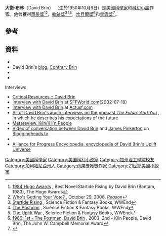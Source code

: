 {{Infobox writer
| name        = 大衛·布林<br>David Brin
| image       = David Brin at ACM CFP 2005dsc278c.jpg
|imagesize = 150px
| caption     =
| pseudonym   =
| birth_date  = {{Birth date and age|1950|10|6|mf=y}}
| birth_place = [[加利福尼亚|加利福尼亚]][[格伦代尔_(加利福尼亚州)|格伦代尔]]
| occupation  =  小说家、[[NASA|NASA]]顾问
| genre       = [[科幻小说|科幻小说]]
| notableworks = 《[[Startide_Rising|Startide Rising]]》《[[The_Postman|The Postman]]》《[[Earth_(Brin_novel)|Earth]]》
| influences  = [[Pat_Frank|Pat Frank]]
| influenced  = [[James_Wesley_Rawles|James Wesley Rawles]]
| website     = http://www.davidbrin.com/

}}

'''大衛·布林'''（David Brin） （生於1950年10月6日）是美國[[科學家|科學家]]和[[科幻小說|科幻小說]]作家。他曾獲得[[雨果獎|雨果獎]]<ref>[http://www.thehugoawards.org/?page_id=35 1984 Hugo Awards] {{Wayback|url=http://www.thehugoawards.org/?page_id=35 |date=20071225194510 }}, Best Novel:Startide Rising by David Brin (Bantam, 1983), The Hugo Awards</ref><ref name=vote>[http://reason.com/archives/2008/10/29/whos-getting-your-vote/singlepage Who's Getting Your Vote?] {{WebCite|url=https://www.webcitation.org/60E9wBnLE?url=http://reason.com/archives/2008/10/29/whos-getting-your-vote/singlepage |date=20110716193541 |dateformat=iso }}, October 29, 2008, ''[[Reason_magazine|Reason]]''</ref>，[[軌跡獎|軌跡獎]]<ref>[http://www.worldswithoutend.com/novel.asp?ID=31 Startide Rising] {{Wayback|url=http://www.worldswithoutend.com/novel.asp?ID=31 |date=20090330013012 }}, Science Fiction & Fantasy Books, WWEnd</ref><ref>[http://www.worldswithoutend.com/novel.asp?ID=207 The Postman] {{Wayback|url=http://www.worldswithoutend.com/novel.asp?ID=207 |date=20090329100334 }}, Science Fiction & Fantasy Books, WWEnd</ref><ref>[http://www.worldswithoutend.com/novel.asp?ID=35 The Uplift War] {{Wayback|url=http://www.worldswithoutend.com/novel.asp?ID=35 |date=20090329095145 }}, Science Fiction & Fantasy Books, WWEnd</ref>，[[坎貝爾獎|坎貝爾獎]]<ref>[http://www2.ku.edu/~sfcenter/campbell.htm 1986: 1st - The Postman, David Brin] {{WebCite|url=https://www.webcitation.org/65Nj6zJbC?url=http://www.sfcenter.ku.edu/campbell.htm |date=20120211214041 |dateformat=iso }}, 2003: 2nd - Kiln People, David Brin, The John W. Campbell Memorial Award</ref>和[[星雲獎|星雲獎]]<ref>{{cite web |url=http://www.sfwa.org/awards/archive/pastwin.htm |title=存档副本 |accessdate=2007-01-11 |deadurl=yes |archiveurl=https://web.archive.org/web/20110605082209/http://www.sfwa.org/awards/archive/pastwin.htm |archivedate=2011-06-05 }}</ref>。

==參考==
{{Reflist}}

==資料==
{{wikiquote}}
{{commons category|David Brin}}
*{{Official website|http://www.davidbrin.com/}}
*David Brin's [[blog|blog]], [http://www.davidbrin.blogspot.com/ Contrary Brin] {{Wayback|url=http://www.davidbrin.blogspot.com/ |date=20210224172957 }}
*{{IMDb name|0109432}}
*{{isfdb name|id=David_Brin|name=David Brin}}

;Interviews
*[http://www.synaptic.bc.ca/ejournal/brin.htm Critical Resources :: David Brin] {{Wayback|url=http://www.synaptic.bc.ca/ejournal/brin.htm |date=20180616012905 }}
*[http://www.sffworld.com/interview/13p0.html Interview with David Brin] {{Wayback|url=http://www.sffworld.com/interview/13p0.html |date=20130801021313 }} at [http://www.sffworld.com SFFWorld.com]{{Wayback|url=http://www.sffworld.com/ |date=20061106200822 }}(2002-07-19)
*[http://www.actusf.com/spip/article-5739.html Interview with David Brin] {{Wayback|url=http://www.actusf.com/spip/article-5739.html |date=20171107004106 }} at [http://www.actusf.com Actusf.com]{{Wayback|url=http://www.actusf.com/ |date=20110222233231 }}
*[http://www.thefutureandyou.libsyn.com/?search_string=brin&Submit=Search&search=1 All of David Brin's audio interviews on the podcast ''The Future And You''] {{Wayback|url=http://www.thefutureandyou.libsyn.com/?search_string=brin&Submit=Search&search=1 |date=20191002051158 }}, in which he describes his expectations of the future
*[http://www.infinityplus.co.uk/nonfiction/kilnpeople.htm Metareview, Kiln/Kil'n People] {{Wayback|url=http://www.infinityplus.co.uk/nonfiction/kilnpeople.htm |date=20210211224632 }}
*[http://bloggingheads.tv/diavlogs/7066 Video of conversation between David Brin] {{Wayback|url=http://bloggingheads.tv/diavlogs/7066 |date=20110910105835 }} and [[James_Pinkerton|James Pinkerton]] on [[Bloggingheads.tv|Bloggingheads.tv]]
*{{youtube|g74qdM8Kgdw|David Brin and Sheldon Brown on "Third Millennium Problem Solving" at Google.}}
*[https://www.webcitation.org/query?url=http://www.geocities.com/allianceforprogress&date=2009-10-25+12:20:13 Alliance for Progress Encyclopedia, encyclopedia of David Brin's Uplift Universe]

{{雨果奖最佳长篇小说}}
{{Authority control}}

{{DEFAULTSORT:Brin, David}}
[[Category:美國科學家|Category:美國科學家]]
[[Category:美国科幻小说家|Category:美国科幻小说家]]
[[Category:加州理工學院校友|Category:加州理工學院校友]]
[[Category:加利福尼亞州人|Category:加利福尼亞州人]]
[[Category:雨果獎獲獎作家|Category:雨果獎獲獎作家]]
[[Category:21世紀美國小說家|Category:21世紀美國小說家]]
